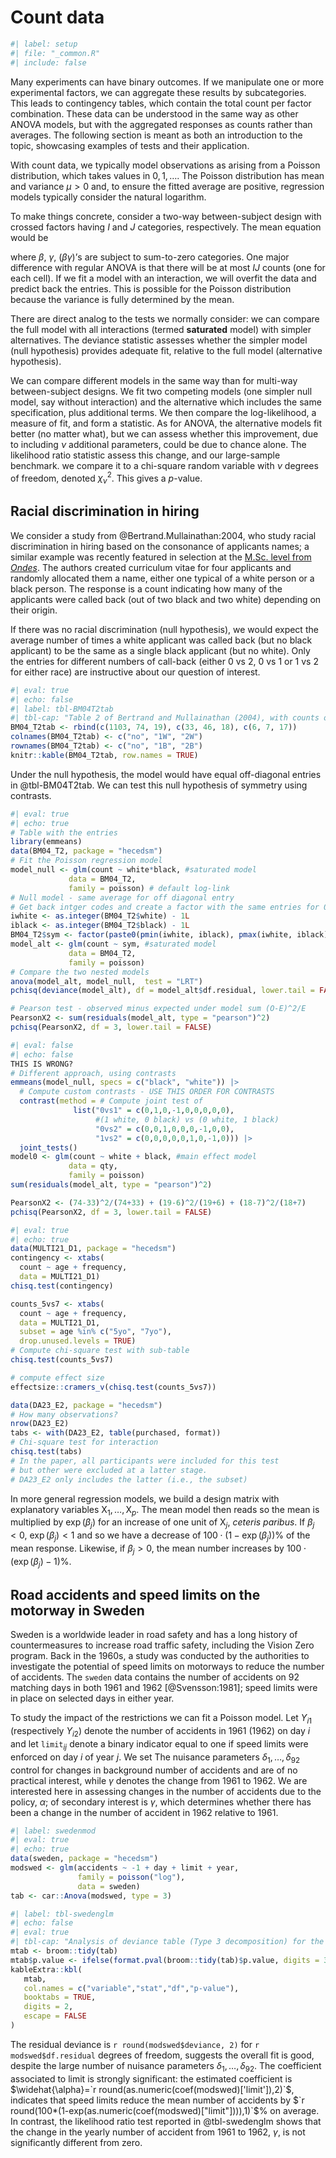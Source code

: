 # Count data

```r
#| label: setup
#| file: "_common.R"
#| include: false
```

Many experiments can have binary outcomes. If we manipulate one or more experimental factors, we can aggregate these results by subcategories. This leads to contingency tables, which contain the total count per factor combination. These data can be understood in the same way as other ANOVA models, but with the aggregated responses as counts rather than averages. The following section is meant as both an introduction to the topic, showcasing examples of tests and their application. 


With count data, we typically model observations as arising from a Poisson distribution, which takes values in $0, 1, \ldots$. The Poisson distribution has mean and variance $\mu>0$ and, to ensure the fitted average are positive, regression models typically consider the natural logarithm.


To make things concrete, consider a two-way between-subject design with crossed factors having $I$ and $J$ categories, respectively. The mean equation would be

\begin{align*}
\ln \mu_{ij} = \alpha + \beta_i + \gamma_j + (\beta\gamma)_{ij}, \qquad i=1,\ldots, I; j =1, \ldots, J
\end{align*}
where $\beta$, $\gamma$, $(\beta\gamma)$'s are subject to sum-to-zero categories.
One major difference with regular ANOVA is that there will be at most $IJ$ counts (one for each cell). If we fit a model with an interaction, we will overfit the data and predict back the entries. This is possible for the Poisson distribution because the variance is fully determined by the mean.

There are direct analog to the tests we normally consider: we can compare the full model with all interactions (termed **saturated** model) with simpler alternatives. The deviance statistic assesses whether the simpler model (null hypothesis) provides adequate fit, relative to the full model (alternative hypothesis).

We can compare different models in the same way than for multi-way between-subject designs. We fit two competing models (one simpler null model, say without interaction) and the alternative which includes the same specification, plus additional terms. We then compare the log-likelihood, a measure of fit, and form a statistic. As for ANOVA, the alternative models fit better (no matter what), but we can assess whether this improvement, due to including $\nu$ additional parameters,  could be due to chance alone. The likelihood ratio statistic assess this change, and our large-sample benchmark. we compare it to a chi-square random variable with $\nu$ degrees of freedom, denoted $\chi^2_\nu$. This gives a $p$-value.



:::{#exm-racial-chisq}

## Racial discrimination in hiring

We consider a  study from @Bertrand.Mullainathan:2004, who study racial discrimination in hiring based on the consonance of applicants names; a similar example was recently featured in selection at the [M.Sc. level from *Ondes*](https://ondes.univ-gustave-eiffel.fr/fileadmin/contributeurs/ONDES/Publications/ONDES_WP_23_01.pdf). The authors created curriculum vitae for four applicants and randomly allocated them a name, either one typical of a white person or a black person. The response is a count indicating how many of the applicants were called back (out of two black and two white) depending on their origin.

If there was no racial discrimination (null hypothesis), we would expect the average number of times a white applicant was called back (but no black applicant) to be the same as a single black applicant (but no white). Only the entries for different numbers of call-back (either 0 vs 2, 0 vs 1 or 1 vs 2 for either race) are instructive about our question of interest. 

```r
#| eval: true
#| echo: false
#| label: tbl-BM04T2tab
#| tbl-cap: "Table 2 of Bertrand and Mullainathan (2004), with counts of callbacks out of four CV (two white, two black) per combination."
BM04_T2tab <- rbind(c(1103, 74, 19), c(33, 46, 18), c(6, 7, 17))
colnames(BM04_T2tab) <- c("no", "1W", "2W")
rownames(BM04_T2tab) <- c("no", "1B", "2B")
knitr::kable(BM04_T2tab, row.names = TRUE)
```

Under the null hypothesis, the model would have equal off-diagonal entries in @tbl-BM04T2tab. We can test this null hypothesis of symmetry using contrasts.


```r
#| eval: true
#| echo: true
# Table with the entries
library(emmeans)
data(BM04_T2, package = "hecedsm")
# Fit the Poisson regression model
model_null <- glm(count ~ white*black, #saturated model 
             data = BM04_T2, 
             family = poisson) # default log-link
# Null model - same average for off diagonal entry
# Get back intger codes and create a factor with the same entries for 01 and 10, etc.
iwhite <- as.integer(BM04_T2$white) - 1L
iblack <- as.integer(BM04_T2$black) - 1L
BM04_T2$sym <- factor(paste0(pmin(iwhite, iblack), pmax(iwhite, iblack)))
model_alt <- glm(count ~ sym, #saturated model 
             data = BM04_T2, 
             family = poisson)
# Compare the two nested models
anova(model_alt, model_null,  test = "LRT")
pchisq(deviance(model_alt), df = model_alt$df.residual, lower.tail = FALSE)

# Pearson test - observed minus expected under model sum (O-E)^2/E
PearsonX2 <- sum(residuals(model_alt, type = "pearson")^2)
pchisq(PearsonX2, df = 3, lower.tail = FALSE)

```


```r
#| eval: false
#| echo: false
THIS IS WRONG?
# Different approach, using contrasts
emmeans(model_null, specs = c("black", "white")) |>
  # Compute custom contrasts - USE THIS ORDER FOR CONTRASTS
  contrast(method = # Compute joint test of
              list("0vs1" = c(0,1,0,-1,0,0,0,0,0), 
                   #(1 white, 0 black) vs (0 white, 1 black)
                   "0vs2" = c(0,0,1,0,0,0,-1,0,0),
                   "1vs2" = c(0,0,0,0,0,1,0,-1,0))) |>
  joint_tests()
model0 <- glm(count ~ white + black, #main effect model
             data = qty, 
             family = poisson) 
sum(residuals(model_alt, type = "pearson")^2)

PearsonX2 <- (74-33)^2/(74+33) + (19-6)^2/(19+6) + (18-7)^2/(18+7)
pchisq(PearsonX2, df = 3, lower.tail = FALSE)
```


```r
#| eval: true
#| echo: true
data(MULTI21_D1, package = "hecedsm")
contingency <- xtabs(
  count ~ age + frequency, 
  data = MULTI21_D1)
chisq.test(contingency)

counts_5vs7 <- xtabs(
  count ~ age + frequency, 
  data = MULTI21_D1,
  subset = age %in% c("5yo", "7yo"),
  drop.unused.levels = TRUE)
# Compute chi-square test with sub-table
chisq.test(counts_5vs7)

# compute effect size
effectsize::cramers_v(chisq.test(counts_5vs7))
```

```r
data(DA23_E2, package = "hecedsm")
# How many observations?
nrow(DA23_E2)
tabs <- with(DA23_E2, table(purchased, format))
# Chi-square test for interaction
chisq.test(tabs)
# In the paper, all participants were included for this test 
# but other were excluded at a latter stage. 
# DA23_E2 only includes the latter (i.e., the subset)
```

:::

In more general regression models, we build a design matrix with explanatory variables $\mathrm{X}_1, \ldots, \mathrm{X}_p$. The mean model then reads
\begin{align*}
\mu = \exp(\beta_0 + \beta_1 \mathrm{X}_{1} + \cdots + \beta_p \mathrm{X}_{p}),
\end{align*}
so the mean is multiplied by $\exp(\beta_j)$ for an increase of one unit of $\mathrm{X}_{j}$, *ceteris  paribus*. If $\beta_j < 0$, $\exp(\beta_j) < 1$ and so we have a decrease of $100\cdot(1-\exp(\beta_j))$% of the mean response. Likewise, if $\beta_j>0$, the mean number increases by $100\cdot(\exp(\beta_j)-1)$%. 

:::{#exm-roadsweden}

## Road accidents and speed limits on the motorway in Sweden

Sweden is a worldwide leader in road safety and has a long history of countermeasures to increase road traffic safety, including the Vision Zero program. Back in the 1960s, a study was conducted by the authorities to investigate the potential of speed limits on motorways to reduce the number of accidents. The `sweden` data contains the number of accidents on 92 matching days in both 1961 and 1962 [@Svensson:1981]; speed limits were in place on selected days in either year. 

To study the impact of the restrictions we can fit a Poisson model. Let
$Y_{i1}$ (respectively $Y_{i2}$) denote the number of accidents in 1961
(1962) on day $i$ and let $\texttt{limit}_{ij}$ denote a binary
indicator equal to one if speed limits were enforced on day $i$ of year
$j$. We set 
\begin{align*}
Y_{i1} &\sim \mathsf{Po}\{\exp(\delta_i + \alpha \texttt{limit}_{i1})\},
\\ Y_{i2} &\sim\mathsf{Po}\{\exp(\delta_i + \gamma +  \alpha \texttt{limit}_{i2})\}, \qquad i=1, \ldots, 92.
\end{align*}
The nuisance parameters $\delta_1, \ldots, \delta_{92}$ control for changes in background number of accidents and are of no practical interest, while $\gamma$ denotes the change from 1961 to 1962. We are interested here in assessing changes in the number of accidents due to the policy, $\alpha$; of secondary interest is $\gamma$, which determines whether there has been a change in the number of accident in 1962 relative to 1961.

```r
#| label: swedenmod
#| eval: true
#| echo: true
data(sweden, package = "hecedsm")
modswed <- glm(accidents ~ -1 + day + limit + year,
               family = poisson("log"), 
               data = sweden)
tab <- car::Anova(modswed, type = 3)
```

```r
#| label: tbl-swedenglm
#| echo: false
#| eval: true
#| tbl-cap: "Analysis of deviance table (Type 3 decomposition) for the Poisson regression model fitted to the Sweden traffic restrictions data: the table gives the $p$-value for likelihood ratio tests comparing the full model including all covariates with models in which a single explanatory is removed."
mtab <- broom::tidy(tab)
mtab$p.value <- ifelse(format.pval(broom::tidy(tab)$p.value, digits = 3, eps = 1e-5) == "<1e-05","\\(<10^{-5}\\)", paste0("\\(", round(broom::tidy(tab)$p.value,3),"\\)"))
kableExtra::kbl(
   mtab,
   col.names = c("variable","stat","df","p-value"),
   booktabs = TRUE,
   digits = 2,
   escape = FALSE
)
```

The residual deviance is `r round(modswed$deviance, 2)` for `r modswed$df.residual` degrees of freedom, suggests the overall fit is good, despite the large number of nuisance parameters $\delta_1, \ldots, \delta_{92}$. The coefficient associated to limit is strongly significant: the estimated coefficient is $\widehat{\alpha}=`r round(as.numeric(coef(modswed)['limit']),2)`$, indicates that speed limits reduce the mean number of accidents by $`r round(100*(1-exp(as.numeric(coef(modswed)["limit"]))),1)`$% on average. In contrast, the likelihood ratio test reported in @tbl-swedenglm shows that the change in the yearly number of accident from 1961 to 1962, $\gamma$, is not significantly different from zero.

:::
